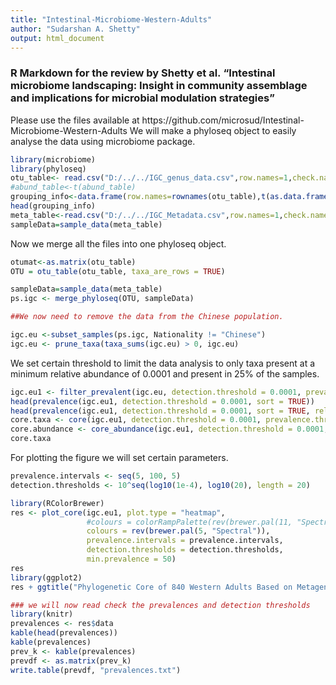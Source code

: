 ---
title: "Intestinal-Microbiome-Western-Adults"
author: "Sudarshan A. Shetty"
output: html_document
---


### R Markdown for the review by Shetty et al. "Intestinal microbiome landscaping: Insight in community assemblage and implications for microbial modulation strategies "

Please use the files available at https://github.com/microsud/Intestinal-Microbiome-Western-Adults
We will make a phyloseq object to easily analyse the data using microbiome package.

```{r }
library(microbiome)
library(phyloseq)
otu_table<- read.csv("D:/../../IGC_genus_data.csv",row.names=1,check.names=FALSE) #we read the otu table first
#abund_table<-t(abund_table)
grouping_info<-data.frame(row.names=rownames(otu_table),t(as.data.frame(strsplit(rownames(otu_table),"_")))) #and check the grouping information
head(grouping_info)
meta_table<-read.csv("D:/../../IGC_Metadata.csv",row.names=1,check.names=T)
sampleData=sample_data(meta_table)
```

Now we merge all the files into one phyloseq object.

```{r }
otumat<-as.matrix(otu_table)
OTU = otu_table(otu_table, taxa_are_rows = TRUE)

sampleData=sample_data(meta_table)
ps.igc <- merge_phyloseq(OTU, sampleData)

##We now need to remove the data from the Chinese population.

igc.eu <-subset_samples(ps.igc, Nationality != "Chinese")
igc.eu <- prune_taxa(taxa_sums(igc.eu) > 0, igc.eu)

```

We set certain threshold to limit the data analysis to only taxa present at a minimum relative abundance of 0.0001 and present in 25% of the samples.
```{r}

igc.eu1 <- filter_prevalent(igc.eu, detection.threshold = 0.0001, prevalence.threshold = 0.25)
head(prevalence(igc.eu1, detection.threshold = 0.0001, sort = TRUE))
head(prevalence(igc.eu1, detection.threshold = 0.0001, sort = TRUE, relative = FALSE))
core.taxa <- core(igc.eu1, detection.threshold = 0.0001, prevalence.threshold = 95)
core.abundance <- core_abundance(igc.eu1, detection.threshold = 0.0001, prevalence.threshold = 95)
core.taxa
```

For plotting the figure we will set certain parameters. 

```{r}

prevalence.intervals <- seq(5, 100, 5)
detection.thresholds <- 10^seq(log10(1e-4), log10(20), length = 20)

library(RColorBrewer)
res <- plot_core(igc.eu1, plot.type = "heatmap",
                 #colours = colorRampPalette(rev(brewer.pal(11, "Spectral")))(5),
                 colours = rev(brewer.pal(5, "Spectral")),
                 prevalence.intervals = prevalence.intervals,
                 detection.thresholds = detection.thresholds,
                 min.prevalence = 50)         
res
library(ggplot2)
res + ggtitle("Phylogenetic Core of 840 Western Adults Based on Metagenomic data") + xlab("Detection Threshold (Relative Abundance %)")

### we will now read check the prevalences and detection thresholds
library(knitr)
prevalences <- res$data
kable(head(prevalences))
kable(prevalences)
prev_k <- kable(prevalences)
prevdf <- as.matrix(prev_k)
write.table(prevdf, "prevalences.txt")

```



